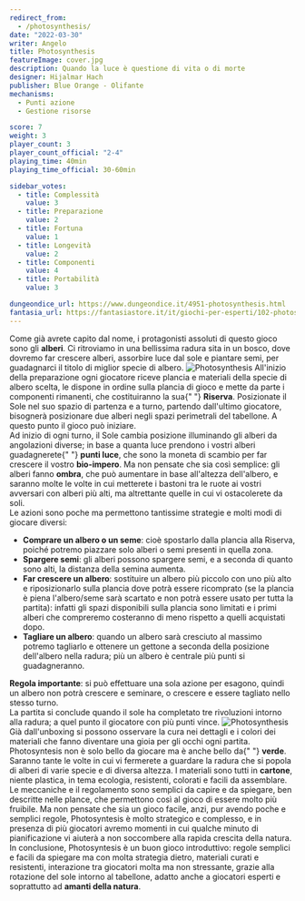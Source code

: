 ```yaml
---
redirect_from:
  - /photosynthesis/
date: "2022-03-30"
writer: Angelo
title: Photosynthesis
featureImage: cover.jpg
description: Quando la luce è questione di vita o di morte
designer: Hijalmar Hach
publisher: Blue Orange - Olifante
mechanisms:
  - Punti azione
  - Gestione risorse

score: 7
weight: 3
player_count: 3
player_count_official: "2-4"
playing_time: 40min
playing_time_official: 30-60min

sidebar_votes:
  - title: Complessità
    value: 3
  - title: Preparazione
    value: 2
  - title: Fortuna
    value: 1
  - title: Longevità
    value: 2
  - title: Componenti
    value: 4
  - title: Portabilità
    value: 3

dungeondice_url: https://www.dungeondice.it/4951-photosynthesis.html
fantasia_url: https://fantasiastore.it/it/giochi-per-esperti/102-photosynthesis.html
---
```


<Setting>
  Come già avrete capito dal nome, i protagonisti assoluti di questo gioco sono
  gli <strong>alberi</strong>. Ci ritroviamo in una bellissima radura sita in un
  bosco, dove dovremo far crescere alberi, assorbire luce dal sole e piantare
  semi, per guadagnarci il titolo di miglior specie di albero.
</Setting>

<img src="./game1.jpg" alt="Photosynthesis" />

<Rules>
  All'inizio della preparazione ogni giocatore riceve plancia e materiali della
  specie di albero scelta, le dispone in ordine sulla plancia di gioco e mette
  da parte i componenti rimanenti, che costituiranno la sua{" "}
  <strong>Riserva</strong>. Posizionate il Sole nel suo spazio di partenza e a
  turno, partendo dall'ultimo giocatore, bisognerà posizionare due alberi negli
  spazi perimetrali del tabellone. A questo punto il gioco può iniziare.
  <br /> Ad inizio di ogni turno, il Sole cambia posizione illuminando gli alberi
  da angolazioni diverse; in base a quanta luce prendono i vostri alberi guadagnerete{" "}
  <strong>punti luce</strong>, che sono la moneta di scambio per far crescere il
  vostro <strong> bio-impero</strong>. Ma non pensate che sia così semplice: gli
  alberi fanno <strong>ombra</strong>, che può aumentare in base all'altezza dell'albero,
  e saranno molte le volte in cui metterete i bastoni tra le ruote ai vostri avversari
  con alberi più alti, ma altrettante quelle in cui vi ostacolerete da soli.
  <br />
  Le azioni sono poche ma permettono tantissime strategie e molti modi di giocare
  diversi:
  <ul>
    <li>
      <strong>Comprare un albero o un seme</strong>: cioè spostarlo dalla
      plancia alla Riserva, poiché potremo piazzare solo alberi o semi presenti
      in quella zona.
    </li>
    <li>
      <strong>Spargere semi</strong>: gli alberi possono spargere semi, e a
      seconda di quanto sono alti, la distanza della semina aumenta.
    </li>
    <li>
      <strong>Far crescere un albero</strong>: sostituire un albero più piccolo
      con uno più alto e riposizionarlo sulla plancia dove potrà essere
      ricomprato (se la plancia è piena l'albero/seme sarà scartato e non potrà
      essere usato per tutta la partita): infatti gli spazi disponibili sulla
      plancia sono limitati e i primi alberi che compreremo costeranno di meno
      rispetto a quelli acquistati dopo.
    </li>
    <li>
      <strong>Tagliare un albero</strong>: quando un albero sarà cresciuto al
      massimo potremo tagliarlo e ottenere un gettone a seconda della posizione
      dell'albero nella radura; più un albero è centrale più punti si
      guadagneranno.
    </li>
  </ul>
  <strong>Regola importante</strong>: si può effettuare una sola azione per esagono,
  quindi un albero non potrà crescere e seminare, o crescere e essere tagliato nello
  stesso turno.
  <br />
  La partita si conclude quando il sole ha completato tre rivoluzioni intorno alla
  radura; a quel punto il giocatore con più punti vince.
</Rules>

<img src="./game2.jpg" alt="Photosynthesis" />

<Feedback>
  Già dall'unboxing si possono osservare la cura nei dettagli e i colori dei
  materiali che fanno diventare una gioia per gli occhi ogni partita.
  Photosyntesis non è solo bello da giocare ma è anche bello da{" "}
  <strong>verde</strong>. Saranno tante le volte in cui vi fermerete a guardare
  la radura che si popola di alberi di varie specie e di diversa altezza. I
  materiali sono tutti in <strong>cartone</strong>, niente plastica, in tema
  ecologia, resistenti, colorati e facili da assemblare.
  <br />
  Le meccaniche e il regolamento sono semplici da capire e da spiegare, ben
  descritte nelle plance, che permettono così al gioco di essere molto più
  fruibile. Ma non pensate che sia un gioco facile, anzi, pur avendo poche e
  semplici regole, Photosyntesis è molto strategico e complesso, e in presenza
  di più giocatori avremo momenti in cui qualche minuto di pianificazione vi
  aiuterà a non soccombere alla rapida crescita della natura.
  <br />
  In conclusione, Photosyntesis è un buon gioco introduttivo: regole semplici e
  facili da spiegare ma con molta strategia dietro, materiali curati e
  resistenti, interazione tra giocatori molta ma non stressante, grazie alla
  rotazione del sole intorno al tabellone, adatto anche a giocatori esperti e
  soprattutto ad <strong>amanti della natura</strong>.
</Feedback>

<Instagram id="CbuZxDDDoad" />
